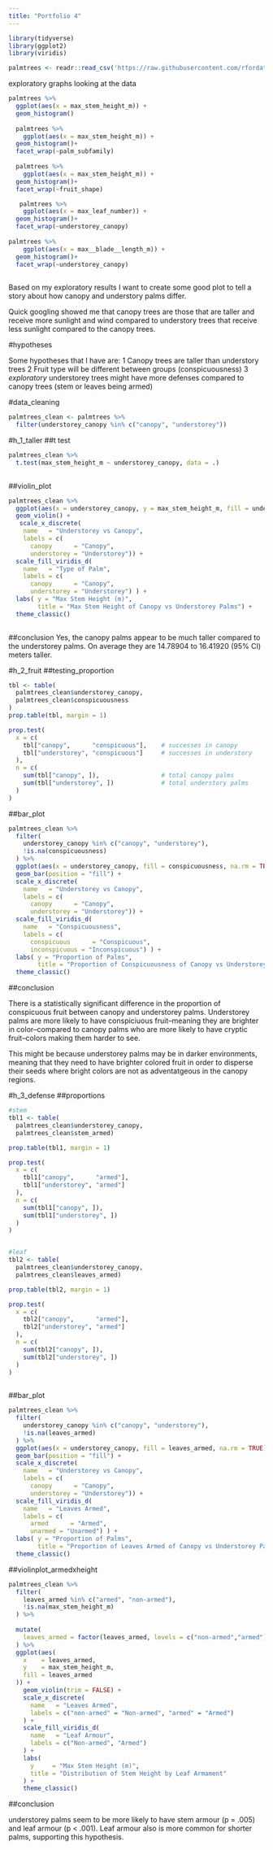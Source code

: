 ```yaml
---
title: "Portfolio 4"
---
```


```r
library(tidyverse) 
library(ggplot2)
library(viridis)

```



```r
palmtrees <- readr::read_csv('https://raw.githubusercontent.com/rfordatascience/tidytuesday/main/data/2025/2025-03-18/palmtrees.csv')

```
exploratory graphs looking at the data

```r
palmtrees %>%
  ggplot(aes(x = max_stem_height_m)) +
  geom_histogram()
  
  palmtrees %>%
    ggplot(aes(x = max_stem_height_m)) +
  geom_histogram()+
  facet_wrap(~palm_subfamily)
  
  palmtrees %>%
    ggplot(aes(x = max_stem_height_m)) +
  geom_histogram()+
  facet_wrap(~fruit_shape)

   palmtrees %>%
    ggplot(aes(x = max_leaf_number)) +
  geom_histogram()+
  facet_wrap(~understorey_canopy)
   
palmtrees %>%
    ggplot(aes(x = max__blade__length_m)) +
  geom_histogram()+
  facet_wrap(~understorey_canopy)
  
```


Based on my exploratory results I want to create some good plot to tell a story about how canopy and understory palms differ.

Quick googling showed me that canopy trees are those that are taller and receive more sunlight and wind compared to understory trees that receive less sunlight compared to the canopy trees.

#hypotheses

Some hypotheses that I have are:
1 Canopy trees are taller than understory trees 
2 Fruit type will be different between groups (conspicuousness)
3 *exploratory* understorey trees might have more defenses compared to canopy trees (stem or leaves being armed)

#data_cleaning
```r
palmtrees_clean <- palmtrees %>%
  filter(understorey_canopy %in% c("canopy", "understorey"))
```

#h_1_taller
##t test

```r
palmtrees_clean %>%
  t.test(max_stem_height_m ~ understorey_canopy, data = .)
 
```

##violin_plot
```r
palmtrees_clean %>%
  ggplot(aes(x = understorey_canopy, y = max_stem_height_m, fill = understorey_canopy)) +
  geom_violin() +
   scale_x_discrete(
    name   = "Understorey vs Canopy",          
    labels = c(
      canopy      = "Canopy",
      understorey = "Understorey")) +
  scale_fill_viridis_d(
    name   = "Type of Palm",
    labels = c(
      canopy      = "Canopy",
      understorey = "Understorey") ) +
  labs( y = "Max Stem Height (m)", 
        title = "Max Stem Height of Canopy vs Understorey Palms") +
  theme_classic()
  
```

##conclusion
Yes, the canopy palms appear to be much taller compared to the understorey palms. On average they are 14.78904 to 16.41920 (95% CI) meters taller.

#h_2_fruit
##testing_proportion
```r
tbl <- table(
  palmtrees_clean$understorey_canopy,
  palmtrees_clean$conspicuousness
)
prop.table(tbl, margin = 1)

prop.test(
  x = c(
    tbl["canopy",      "conspicuous"],    # successes in canopy
    tbl["understorey", "conspicuous"]     # successes in understory
  ),
  n = c(
    sum(tbl["canopy", ]),                 # total canopy palms
    sum(tbl["understorey", ])             # total understory palms
  )
)
```

##bar_plot
```r
palmtrees_clean %>%
  filter(
    understorey_canopy %in% c("canopy", "understorey"),
    !is.na(conspicuousness)
  ) %>%
  ggplot(aes(x = understorey_canopy, fill = conspicuousness, na.rm = TRUE)) +
  geom_bar(position = "fill") +
  scale_x_discrete(
    name   = "Understorey vs Canopy",          
    labels = c(
      canopy      = "Canopy",
      understorey = "Understorey")) +
  scale_fill_viridis_d(
    name   = "Conspicuousness",
    labels = c(
      conspicuous      = "Conspicuous",
      inconspicuous = "Inconspicuous") ) +
  labs( y = "Proportion of Palms", 
        title = "Proportion of Conspicuousness of Canopy vs Understorey Palms") +
  theme_classic()
```


##conclusion

There is a statistically significant difference in the proportion of conspicuous fruit between canopy and understorey palms. Understorey palms are more likely to have conspiciuous fruit--meaning they are brighter in color--compared to canopy palms who are more likely to have cryptic fruit--colors making them harder to see.

This might be because understorey palms may be in darker environments, meaning that they need to have brighter colored fruit in order to disperse their seeds where bright colors are not as adventatgeous in the canopy regions. 

#h_3_defense
##proportions
```r

#stem
tbl1 <- table(
  palmtrees_clean$understorey_canopy,
  palmtrees_clean$stem_armed)

prop.table(tbl1, margin = 1)

prop.test(
  x = c(
    tbl1["canopy",      "armed"],    
    tbl1["understorey", "armed"]     
  ),
  n = c(
    sum(tbl1["canopy", ]),           
    sum(tbl1["understorey", ])       
  )
)


#leaf
tbl2 <- table(
  palmtrees_clean$understorey_canopy,
  palmtrees_clean$leaves_armed)

prop.table(tbl2, margin = 1)

prop.test(
  x = c(
    tbl2["canopy",      "armed"],    
    tbl2["understorey", "armed"]     
  ),
  n = c(
    sum(tbl2["canopy", ]),           
    sum(tbl2["understorey", ])       
  )
)
  
```
##bar_plot
```r
palmtrees_clean %>%
  filter(
    understorey_canopy %in% c("canopy", "understorey"),
    !is.na(leaves_armed)
  ) %>%
  ggplot(aes(x = understorey_canopy, fill = leaves_armed, na.rm = TRUE)) +
  geom_bar(position = "fill") +
  scale_x_discrete(
    name   = "Understorey vs Canopy",          
    labels = c(
      canopy      = "Canopy",
      understorey = "Understorey")) +
  scale_fill_viridis_d(
    name   = "Leaves Armed",
    labels = c(
      armed      = "Armed",
      unarmed = "Unarmed") ) +
  labs( y = "Proportion of Palms", 
        title = "Proportion of Leaves Armed of Canopy vs Understorey Palms") +
  theme_classic()
```

##violinplot_armedxheight
```r
palmtrees_clean %>%
  filter(
    leaves_armed %in% c("armed", "non-armed"),
    !is.na(max_stem_height_m)
  ) %>%
  
  mutate(
    leaves_armed = factor(leaves_armed, levels = c("non-armed","armed"))
  ) %>%
  ggplot(aes(
    x    = leaves_armed,
    y    = max_stem_height_m,
    fill = leaves_armed
  )) +
    geom_violin(trim = FALSE) +
    scale_x_discrete(
      name   = "Leaves Armed",
      labels = c("non-armed" = "Non-armed", "armed" = "Armed")
    ) +
    scale_fill_viridis_d(
      name   = "Leaf Armour",
      labels = c("Non-armed", "Armed")
    ) +
    labs(
      y     = "Max Stem Height (m)",
      title = "Distribution of Stem Height by Leaf Armament"
    ) +
    theme_classic()
```

##conclusion

understorey palms seem to be more likely to have stem armour (p = .005) and leaf armour (p < .001). Leaf armour also is more common for shorter palms, supporting this hypothesis. 